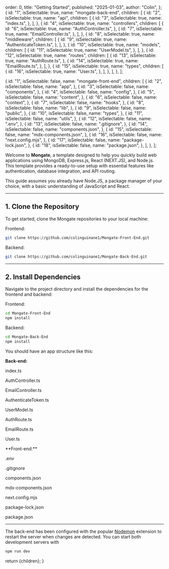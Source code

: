   order: 0,
  title: "Getting Started",
  published: "2025-01-03",
  author: "Colin",
};
  {
    id: "1",
    isSelectable: true,
    name: "mongate-back-end",
    children: [
      {
        id: "2",
        isSelectable: true,
        name: "api",
        children: [
          {
            id: "3",
            isSelectable: true,
            name: "index.ts",
          },
        ],
      },
      {
        id: "4",
        isSelectable: true,
        name: "controllers",
        children: [
          {
            id: "6",
            isSelectable: true,
            name: "AuthController.ts",
          },
          {
            id: "7",
            isSelectable: true,
            name: "EmailController.ts",
          },
        ],
      },
      {
        id: "8",
        isSelectable: true,
        name: "middleware",
        children: [
          {
            id: "9",
            isSelectable: true,
            name: "AuthenticateToken.ts",
          },
        ],
      },
      {
        id: "10",
        isSelectable: true,
        name: "models",
        children: [
          {
            id: "11",
            isSelectable: true,
            name: "UserModel.ts",
          },
        ],
      },
      {
        id: "12",
        isSelectable: true,
        name: "routes",
        children: [
          {
            id: "13",
            isSelectable: true,
            name: "AuthRoute.ts",
          },
          {
            id: "14",
            isSelectable: true,
            name: "EmailRoute.ts",
          },
        ],
      },
      {
        id: "15",
        isSelectable: true,
        name: "types",
        children: [
          {
            id: "16",
            isSelectable: true,
            name: "User.ts",
          },
        ],
      },
    ],
  },
];

  {
    id: "1",
    isSelectable: false,
    name: "mongate-front-end",
    children: [
      {
        id: "2",
        isSelectable: false,
        name: "app",
      },
      {
        id: "3",
        isSelectable: false,
        name: "components",
      },
      {
        id: "4",
        isSelectable: false,
        name: "config",
      },
      {
        id: "5",
        isSelectable: false,
        name: "content",
      },
      {
        id: "6",
        isSelectable: false,
        name: "context",
      },
      {
        id: "7",
        isSelectable: false,
        name: "hooks",
      },
      {
        id: "8",
        isSelectable: false,
        name: "lib",
      },
      {
        id: "9",
        isSelectable: false,
        name: "public",
      },
      {
        id: "10",
        isSelectable: false,
        name: "types",
      },
      {
        id: "11",
        isSelectable: false,
        name: "utils",
      },
      {
        id: "12",
        isSelectable: false,
        name: ".env",
      },
      {
        id: "13",
        isSelectable: false,
        name: ".gitignore",
      },
      {
        id: "14",
        isSelectable: false,
        name: "components.json",
      },
      {
        id: "15",
        isSelectable: false,
        name: "mdx-components.json",
      },
      {
        id: "16",
        isSelectable: false,
        name: "next.config.mjs",
      },
      {
        id: "17",
        isSelectable: false,
        name: "package-lock.json",
      },
      {
        id: "18",
        isSelectable: false,
        name: "package.json",
      },
    ],
  },
];

Welcome to **Mongate**, a template designed to help you quickly build web applications using MongoDB, Express.js, React (NEXT.JS), and Node.js. This template provides a ready-to-use setup with essential features like authentication, database integration, and API routing.

This guide assumes you already have Node.JS, a package manager of your choice, with a basic understanding of JavaScript and React.

---

## 1. Clone the Repository

To get started, clone the Mongate repositories to your local machine:

Frontend:

```bash
git clone https://github.com/colinguinane1/Mongate-Front-End.git
```

Backend:

```bash
git clone https://github.com/colinguinane1/Mongate-Back-End.git
```

---

## 2. Install Dependencies

Navigate to the project directory and install the dependencies for the frontend and backend:

Frontend:

```bash
cd Mongate-Front-End
npm install
```

Backend:

```bash
cd Mongate-Back-End
npm install
```

You should have an app structure like this:

**Back-end:**

<div className="relative flex  w-full flex-col items-center justify-center overflow-hidden rounded-lg ">
  <Tree
    className="overflow-hidden rounded-md dark:bg-card/20 bg-foreground/95  p-2"
    initialSelectedId="1"
    initialExpandedItems={["1"]}
    elements={backELEMENTS}
  >
    <Folder element="mongate-back-end" value="1">
      <Folder value="2" element="api">
        <File value="3">
          <p>index.ts</p>
        </File>
      </Folder>
      <Folder value="4" element="controllers">
        <File value="6">
          <p>AuthController.ts</p>
        </File>
        <File value="7">
          <p>EmailController.ts</p>
        </File>
      </Folder>
      <Folder value="8" element="middleware">
        <File value="9">
          <p>AuthenticateToken.ts</p>
        </File>
      </Folder>
      <Folder value="10" element="models">
        <File value="11">
          <p>UserModel.ts</p>
        </File>
      </Folder>
      <Folder value="12" element="routes">
        <File value="13">
          <p>AuthRoute.ts</p>
        </File>
        <File value="14">
          <p>EmailRoute.ts</p>
        </File>
      </Folder>
      <Folder value="15" element="types">
        <File value="16">
          <p>User.ts</p>
        </File>
      </Folder>
    </Folder>
  </Tree>
</div>
**Front-end:**
<div className="relative flex  w-full flex-col items-center justify-center overflow-hidden rounded-lg ">
  <Tree
    className="overflow-hidden rounded-md dark:bg-card/20 bg-foreground/95  p-2"
    initialSelectedId="1"
    initialExpandedItems={["1"]}
    elements={ELEMENTS}
  >
    <Folder element="mongate-front-end" value="1">
      <Folder value="2" element="app" />
      <Folder value="3" element="components" />
      <Folder value="4" element="config" />
      <Folder value="5" element="content" />
      <Folder value="6" element="context" />
      <Folder value="7" element="hooks" />
      <Folder value="8" element="lib" />
      <Folder value="9" element="public" />
      <Folder value="10" element="types" />
      <Folder value="11" element="utils" />
      <File value="12">
        <p>.env</p>
      </File>
      <File value="13">
        <p>.gitignore</p>
      </File>
      <File value="14">
        <p>components.json</p>
      </File>
      <File value="15">
        <p>mdx-components.json</p>
      </File>
      <File value="16">
        <p>next.config.mjs</p>
      </File>
      <File value="17">
        <p>package-lock.json</p>
      </File>
      <File value="18">
        <p>package.json</p>
      </File>
    </Folder>
  </Tree>
</div>

---

The back-end has been configured with the popular [Nodemon](https://www.bing.com/search?pglt=425&q=nodemon&cvid=fda15a3069484b99a2a02b413a0aa614&gs_lcrp=EgRlZGdlKgYIABBFGDkyBggAEEUYOdIBBzQ3N2owajGoAgCwAgA&FORM=ANNTA1&adppc=EDGEXST&PC=U531) extension to restart the server when changes are detected.
You can start both development servers with

```bash
npm run dev
```

  return <MdxLayout>{children}</MdxLayout>;
}
